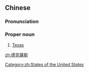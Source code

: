 {{also|德克萨斯}}
==Chinese==
{{zh-forms|s=德克萨斯|gloss=-}}

===Pronunciation===
{{zh-pron
|m=Dékèsàsī
|c=dak1 hak1 saat3 si1
|cat=pn
}}

===Proper noun===
{{zh-proper noun}}
# [[Texas]]

[[Category:zh:States of the United States]]

[[zh:德克薩斯]]